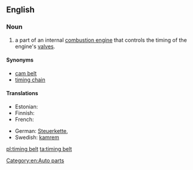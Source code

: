 ==English==
{{wikipedia}}
===Noun===
{{en-noun}}

#a part of an internal [[combustion engine]] that controls the timing of the engine's [[valve]]s.

====Synonyms====
*[[cam belt]]
*[[timing chain]]

====Translations====
{{trans-top|a part of an internal combustion engine}}
* Estonian: {{t-|et|hammasrihm}}
* Finnish: {{t-|fi|jakohihna}}
* French: {{t-|fr|courroie de distribution|f}}
{{trans-mid}}
* German: [[Steuerkette]], {{t|de|Zahnriemen|m}}
* Swedish: [[kamrem]]
{{trans-bottom}}

[[Category:en:Auto parts]]

[[pl:timing belt]]
[[ta:timing belt]]